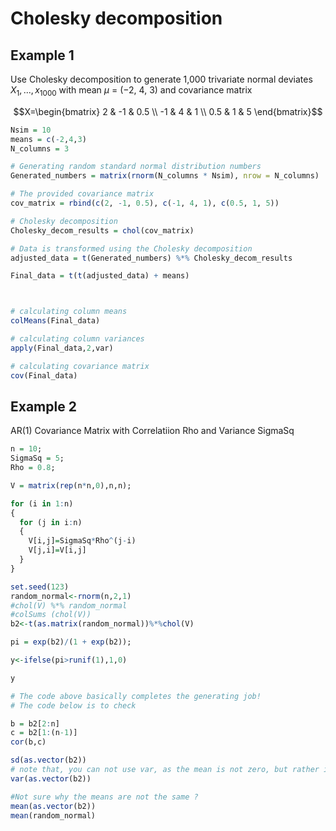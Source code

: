 # Cholesky decomposition

## Example 1
Use Cholesky decomposition to generate 1,000 trivariate normal deviates $X_1, ..., x_{1000}$ with mean $\mu$ = (−2, 4, 3) and covariance matrix

$$X=\begin{bmatrix}
2 & -1 & 0.5 \\
-1 & 4 & 1 \\
0.5 & 1 & 5 
\end{bmatrix}$$


```r
Nsim = 10           
means = c(-2,4,3)              
N_columns = 3               

# Generating random standard normal distribution numbers 
Generated_numbers = matrix(rnorm(N_columns * Nsim), nrow = N_columns) 

# The provided covariance matrix
cov_matrix = rbind(c(2, -1, 0.5), c(-1, 4, 1), c(0.5, 1, 5))

# Cholesky decomposition 
Cholesky_decom_results = chol(cov_matrix)    

# Data is transformed using the Cholesky decomposition 
adjusted_data = t(Generated_numbers) %*% Cholesky_decom_results       

Final_data = t(t(adjusted_data) + means)



# calculating column means
colMeans(Final_data)

# calculating column variances
apply(Final_data,2,var)

# calculating covariance matrix
cov(Final_data)

```



## Example 2

AR(1) Covariance Matrix with Correlatiion Rho and Variance SigmaSq

```R
n = 10;
SigmaSq = 5;
Rho = 0.8;

V = matrix(rep(n*n,0),n,n);

for (i in 1:n)
{
  for (j in i:n)
  {
    V[i,j]=SigmaSq*Rho^(j-i)
    V[j,i]=V[i,j]
  }
}

set.seed(123)
random_normal<-rnorm(n,2,1)
#chol(V) %*% random_normal
#colSums (chol(V))
b2<-t(as.matrix(random_normal))%*%chol(V)

pi = exp(b2)/(1 + exp(b2));

y<-ifelse(pi>runif(1),1,0)

y

# The code above basically completes the generating job! 
# The code below is to check 

b = b2[2:n]
c = b2[1:(n-1)]
cor(b,c)   

sd(as.vector(b2))
# note that, you can not use var, as the mean is not zero, but rather it is 2
var(as.vector(b2))

#Not sure why the means are not the same ?
mean(as.vector(b2))
mean(random_normal)


```